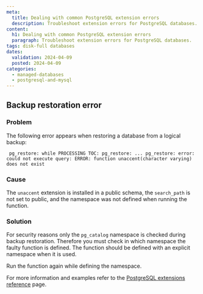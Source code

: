 ```yaml
---
meta:
  title: Dealing with common PostgreSQL extension errors
  description: Troubleshoot extension errors for PostgreSQL databases.
content:
  h1: Dealing with common PostgreSQL extension errors
  paragraph: Troubleshoot extension errors for PostgreSQL databases.
tags: disk-full databases
dates:
  validation: 2024-04-09
  posted: 2024-04-09
categories:
  - managed-databases
  - postgresql-and-mysql
---
```



## Backup restoration error

### Problem

The following error appears when restoring a database from a logical backup:
```
 pg_restore: while PROCESSING TOC: pg_restore: ... pg_restore: error: could not execute query: ERROR: function unaccent(character varying) does not exist
```

### Cause

The `unaccent` extension is installed in a public schema, the `search_path` is not set to public, and the namespace was not defined when running the function.

### Solution

For security reasons only the `pg_catalog` namespace is checked during backup restoration. Therefore you must check in which namespace the faulty function is defined. The function should be defined with an explicit namespace when it is used.

Run the function again while defining the namespace.

For more information and examples refer to the [PostgreSQL extensions reference](/managed-databases/postgresql-and-mysql/reference-content/postgresql-extensions) page.
